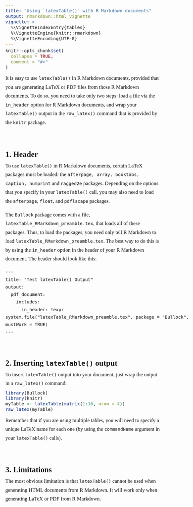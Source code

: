 ---
title: "Using `latexTable()` with R Markdown documents"
output: rmarkdown::html_vignette
vignette: >
  %\VignetteIndexEntry{tables}
  %\VignetteEngine{knitr::rmarkdown}
  %\VignetteEncoding{UTF-8}
---

<style>
  <!--

  a, a[href^="https:"] {
    text-decoration: none;
  }
  body {
    font-family: Georgia, "Times New Roman", Times, serif;
    font-size: 1.05em;
    line-height: 1.7;
    margin-top: 9ex;
    margin-bottom: 12ex;
  }
  div.sourceCode {
    margin-top: -1ex;
    margin-bottom: 1.5ex;
    margin-left: 0;
    margin-right: 0
  }
  h1 {
    margin-top: 3ex;
    margin-bottom: 0.67ex;
  }
  h2 { 
    border-bottom: unset; 
    /* margin-block-end: unset; */
    margin-bottom: 0.1ex;
    padding-top: 2.75ex;
  }
  p {
    margin: unset;
    margin-bottom: 2ex;
    max-width: 60ch;
  }
  
  /* For images immediately preceded by code chunks */
  .sourceCode + p > img {  
    margin-top: -4ex;
    margin-bottom: 4ex;
  }
  
  .marginBottom1p5ex { margin-bottom:  1.5ex; }
  .marginBottom2ex   { margin-bottom:  2.0ex; }
  .marginBottom4ex   { margin-bottom:  4.0ex; }
  .marginTopN4p5ex   { margin-top:    -4.5ex; }

  /* Fix display of source code on small screens. See #25. */
  a.sourceLine { display: unset; }
  pre > code.sourceCode > span { display: unset;  }

  -->
</style>


```{r, include = FALSE}
knitr::opts_chunk$set(
  collapse = TRUE,
  comment = "#>"
)
```


It is easy to use `latexTable()` in R Markdown documents, provided that 
you are generating LaTeX or PDF files from those R Markdown documents. To do
so, you need to take only two steps: load a file via the `in_header` option 
for R Markdown documents, and wrap your `latexTable()` output in the 
`raw_latex()` command that is provided by the `knitr` package.



## 1. Header
To use `latexTable()` in R Markdown documents, certain LaTeX packages must be 
loaded: the `afterpage, array, booktabs, caption, numprint` and `ragged2e` 
packages. Depending on the options that you specify in your `latexTable()` 
call, you may also need to load the `afterpage`, `float`, and `pdflscape`
packages. 

The `Bullock` package comes with a file, `latexTable_RMarkdown_preamble.tex`,
that loads all of these packages. Thus, to load the packages, you need only 
tell R Markdown to load `latexTable_RMarkdown_preamble.tex`. The best way to 
do this is by using the `in_header` option in the header of your R Markdown 
document. The header should look like this:

    ---
    title: "Test latexTable() Output"
    output: 
      pdf_document:
        includes:
          in_header: !expr system.file("latexTable_RMarkdown_preamble.tex", package = "Bullock", mustWork = TRUE)
    ---



## 2. Inserting `latexTable()` output 
To insert `latexTable()` output into your document,  just wrap the output in 
a `raw_latex()` command:

```{r}
library(Bullock)
library(knitr)
myTable <- latexTable(matrix(1:16, nrow = 4))
raw_latex(myTable)
```
Remember that if you are using multiple tables, you will need to specify 
a unique LaTeX name for each one (by using the `commandName` argument in your 
`latexTable()` calls).



## 3. Limitations
The most obvious limitation is that `latexTable()` cannot be used when 
generating HTML documents from R Markdown. It will work only when generating 
LaTeX or PDF from R Markdown.
